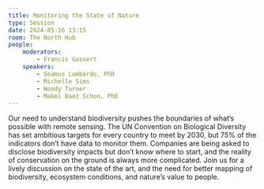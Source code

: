```yaml
---
title: Monitoring the State of Nature
type: Session
date: 2024-05-16 13:15
room: The North Hub
people:
    moderators:
        - Francis Gassert
    speakers:
        - Seamus Lombardo, PhD
        - Michelle Sims
        - Woody Turner
        - Mabel Baez Schon, PhD
---
```

Our need to understand biodiversity pushes the boundaries of what’s possible with remote sensing. The UN Convention on Biological Diversity has set ambitious targets for every country to meet by 2030, but 75% of the indicators don’t have data to monitor them. Companies are being asked to disclose biodiversity impacts but don’t know where to start, and the reality of conservation on the ground is always more complicated. Join us for a lively discussion on the state of the art, and the need for better mapping of biodiversity, ecosystem conditions, and nature’s value to people.